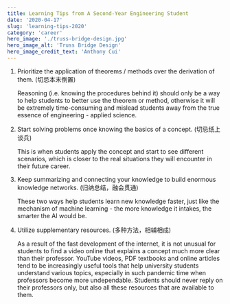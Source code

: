 ```yaml
---
title: Learning Tips from A Second-Year Engineering Student
date: '2020-04-17'
slug: 'learning-tips-2020'
category: 'career'
hero_image: './truss-bridge-design.jpg'
hero_image_alt: 'Truss Bridge Design'
hero_image_credit_text: 'Anthony Cui'
---
```


1. Prioritize the application of theorems / methods over the derivation of them. (切忌本末倒置)
   
   Reasoning (i.e. knowing the procedures behind it) should only be a way to help students to better use the theorem or method, otherwise it will be extremely time-consuming and mislead students away from the true essence of engineering - applied science.

2. Start solving problems once knowing the basics of a concept. (切忌纸上谈兵)
   
   This is when students apply the concept and start to see different scenarios, which is closer to the real situations they will encounter in their future career.

3. Keep summarizing and connecting your knowledge to build enormous knowledge networks. (归纳总结，融会贯通)
   
   These two ways help students learn new knowledge faster, just like the mechanism of machine learning - the more knowledge it intakes, the smarter the AI would be.

4. Utilize supplementary resources. (多种方法，相辅相成)
   
   As a result of the fast development of the internet, it is not unusual for students to find a video online that explains a concept much more clear than their professor. YouTube videos, PDF textbooks and online articles tend to be increasingly useful tools that help university students understand various topics, especially in such pandemic time when professors become more undependable. Students should never reply on their professors only, but also all these resources that are available to them.